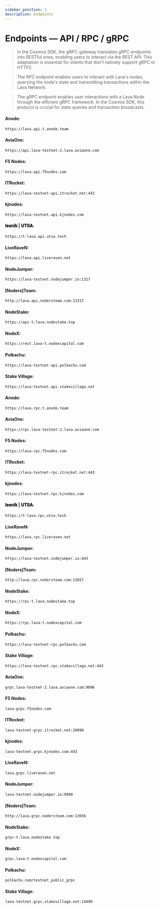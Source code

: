 ```yaml
---
sidebar_position: 1
description: Endpoints
---
```



# Endpoints — API / RPC / gRPC

> In the Cosmos SDK, the gRPC-gateway translates gRPC endpoints into RESTful ones, enabling users to interact via the REST API. This adaptation is essential for clients that don't natively support gRPC or HTTP2.

> The RPC endpoint enables users to interact with Lava's nodes, querying the node's state and transmitting transactions within the Lava Network.

> The gRPC endpoint enables user interactions with a Lava Node through the efficient gRPC framework. In the Cosmos SDK, this protocol is crucial for state queries and transaction broadcasts.

<Tabs>
  <TabItem value="api" label="API" default>

#### Anode:
```bash
https://lava.api.t.anode.team
```

#### AviaOne:
```bash
https://api.lava-testnet-2.lava.aviaone.com
```

#### F5 Nodes:
```bash
https://lava-api.f5nodes.com
```

#### ITRocket:
```bash 
https://lava-testnet-api.itrocket.net:443
```

#### kjnodes:
```bash 
https://lava-testnet.api.kjnodes.com
```

#### 𝐥𝐞𝐬𝐧𝐢𝐤 | 𝐔𝐓𝐒𝐀:
```bash 
https://t-lava.api.utsa.tech
```

#### LiveRaveN:
```bash 
https://lava.api.liveraven.net
```

#### NodeJumper:
```bash 
https://lava-testnet.nodejumper.io:1317
```


#### [Noders]Team:
```bash
http://lava.api.nodersteam.com:13317
```


#### NodeStake:
```bash 
https://api-t.lava.nodestake.top
```

#### NodeX:
```bash 
https://rest.lava-t.nodexcapital.com
```

#### Polkachu:
```bash 
https://lava-testnet-api.polkachu.com
```

#### Stake Village:
```bash 
https://lava-testnet.api.stakevillage.net
```

  </TabItem>
  <TabItem value="rpc" label="RPC">

#### Anode:
```bash
https://lava.rpc.t.anode.team
```

#### AviaOne:
```bash
https://rpc.lava-testnet-2.lava.aviaone.com
```

#### F5 Nodes:
```bash
https://lava-rpc.f5nodes.com
```

#### ITRocket:
```bash 
https://lava-testnet-rpc.itrocket.net:443
```

#### kjnodes:
```bash 
https://lava-testnet.rpc.kjnodes.com
```

#### 𝐥𝐞𝐬𝐧𝐢𝐤 | 𝐔𝐓𝐒𝐀:
```bash 
https://t-lava.rpc.utsa.tech
```

#### LiveRaveN:
```bash 
https://lava.rpc.liveraven.net
```

#### NodeJumper:
```bash 
https://lava-testnet.nodejumper.io:443
```

#### [Noders]Team:
```bash
http://lava.rpc.nodersteam.com:13657
```

#### NodeStake:
```bash 
https://rpc-t.lava.nodestake.top
```

#### NodeX:
```bash 
https://rpc.lava-t.nodexcapital.com
```

#### Polkachu:
```bash 
https://lava-testnet-rpc.polkachu.com
```

#### Stake Village:
```bash 
https://lava-testnet.rpc.stakevillage.net:443
```

  </TabItem>
  <TabItem value="grpc" label="gRPC">

#### AviaOne:
```bash
grpc.lava-testnet-2.lava.aviaone.com:9096
```

#### F5 Nodes:
```bash
lava-grpc.f5nodes.com
```

#### ITRocket:
```bash 
lava-testnet-grpc.itrocket.net:20090
```

#### kjnodes:
```bash 
lava-testnet.grpc.kjnodes.com:443
```

#### LiveRaveN:
```bash 
lava.grpc.liveraven.net
```

#### NodeJumper:
```bash 
lava-testnet.nodejumper.io:9090
```

#### [Noders]Team:
```bash
http://lava.grpc.nodersteam.com:13656
```

#### NodeStake:
```bash 
grpc-t.lava.nodestake.top
```

#### NodeX:
```bash 
grpc.lava-t.nodexcapital.com
```

#### Polkachu:
```bash 
polkachu.com/testnet_public_grpc
```

#### Stake Village:
```bash 
lava-testnet.grpc.stakevillage.net:14490
```

  </TabItem>
</Tabs>
